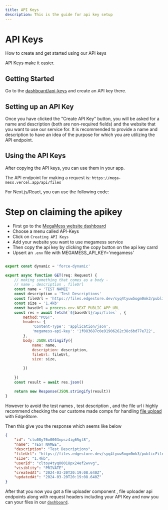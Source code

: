 ```yaml
---
title: API Keys
description: This is the guide for api key setup 
---
```




# API Keys
 How to create and get started using our API keys

<Callout>
API Keys make it easier.
</Callout>

## Getting Started

Go to the [dashboard/api-keys](https://mega-mess.vercel.app/dashboard/api-keys) and create an API key there.

## Setting up an API Key

Once you have clicked the "Create API Key" button, you will be asked for a name and description (both are non-required fields) and the website that you want to use our service for. It is recommended to provide a name and description to have an idea of the purpose for which you are utilizing the API endpoint.

## Using the API Keys

After copying the API keys, you can use them in your app.

The API endpoint for making a request is: `https://mega-mess.vercel.app/api/files`

For Next.js/React, you can use the following code:

# Step on claiming the apikey

- First go to the [MegaMess website dashboard](https://mega-mess.vercel.app/dashboard)
- Choose a menu called API-Keys
- Click on `Creating API Keys`
- Add your website you want to use megamess service
- Then copy the api key by clicking the copy button on the api key carrd 
- Upsert an `.env` file with MEGAMESS_API_KEY='megamess'




```js

export const dynamic = 'force-dynamic'

export async function GET(req: Request) {
    // moking something that comes as a body - 
    // name , description , fileUrl
    const name = 'TEST NAMEE'
    const description = 'Test Descriptions'
    const fileUrl = 'https://files.edgestore.dev/syq4tyuw5ogm0mk3/publicFiles/_public/e36f81e8-e69f-4c62-91e4-a5f92563fc15.svg'
    const size = '1.4kb'
    const baseUrl = process.env.NEXT_PUBLIC_APP_URL
    const res = await fetch(`${baseUrl}/api/files` , {
        method:"POST",
        headers: {
            'Content-Type': 'application/json',
            'megamess-api-key': '1f083687c0e91906262c38c6bd77e722',
        },
        body: JSON.stringify({
            name: name,
            description: description,
            fileUrl: fileUrl,
            size: size,

        })
        
    })
    const result = await res.json()

    return new Response(JSON.stringify(result))
} 
```

However to avoid the test names , test description , and the file url i highly recommend checking the our custome made comps for handling [file upload](https://github.com/Kinfe123/MegaMess/blob/main/app/(dashboard)/dashboard/_components/file-upload.tsx) with EdgeStore.



Then this give you the response which seems like below 


```json
{
    "id": "clu08y76o0003npsz4ig65gl8",
    "name": "TEST NAMEE",
    "description": "Test Descriptions",
    "fileUrl": "https://files.edgestore.dev/syq4tyuw5ogm0mk3/publicFiles/_public/e36f81e8-e69f-4c62-91e4-asa.svg",
    "size": "1.4kb",
    "userId": "cltoy4tyq00018px24ef2wvvg",
    "visiblity": "PRIVATE",
    "createdAt": "2024-03-20T20:19:08.640Z",
    "updatedAt": "2024-03-20T20:19:08.640Z"
}
```


After that you now you got a file uploader component , file uploader api endpoints along with request headers including your API Key and now you can your files in our [`dashboard`](https://mega-mess.vercel.app/dashboard).


